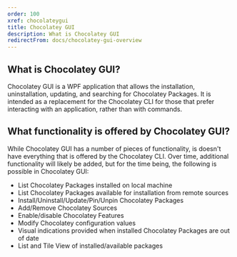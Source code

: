 ```yaml
---
order: 100
xref: chocolateygui
title: Chocolatey GUI
description: What is Chocolatey GUI
redirectFrom: docs/chocolatey-gui-overview
---
```


## What is Chocolatey GUI?

Chocolatey GUI is a WPF application that allows the installation, uninstallation, updating, and searching for Chocolatey Packages.  It is intended as a replacement for the Chocolatey CLI for those that prefer interacting with an application, rather than with commands.

## What functionality is offered by Chocolatey GUI?

While Chocolatey GUI has a number of pieces of functionality, is doesn't have everything that is offered by the Chocolatey CLI.  Over time, additional functionality will likely be added, but for the time being, the following is possible in Chocolatey GUI:

- List Chocolatey Packages installed on local machine
- List Chocolatey Packages available for installation from remote sources
- Install/Uninstall/Update/Pin/Unpin Chocolatey Packages
- Add/Remove Chocolatey Sources
- Enable/disable Chocolatey Features
- Modify Chocolatey configuration values
- Visual indications provided when installed Chocolatey Packages are out of date
- List and Tile View of installed/available packages
